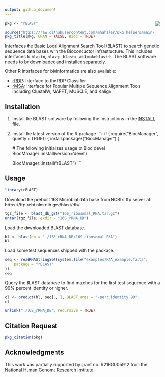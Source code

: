 ```yaml
---
output: github_document
---
```


<img src="https://bioconductor.org/images/logo/svg/Logo.svg" align="right" />

```r
pkg <- "rBLAST"

source("https://raw.githubusercontent.com/mhahsler/pkg_helpers/main/pkg_helpers.R")
pkg_title(pkg, CRAN = FALSE, Bioc = TRUE)
```

Interfaces the Basic Local Alignment Search Tool (BLAST) to search genetic sequence data bases with the Bioconductor infrastructure. This includes
interfaces to `blastn`, `blastp`, `blastx`, and `makeblastdb`.
The BLAST software needs to be downloaded and installed separately.

Other R interfaces for bioinformatics are also available:

* [rRDP](https://bioconductor.org/packages/rRDP): Interface to the RDP Classifier 
* [rMSA](https://mhahsler.r-universe.dev/rMSA): Interface for Popular Multiple 
    Sequence Alignment Tools including ClustalW, MAFFT, MUSCLE, and Kalign


## Installation

1. Install the BLAST software by following the instructions in the 
[INSTALL](https://github.com/mhahsler/rBLAST/blob/devel/INSTALL) file.

2. Install the latest version of the R package
    ```r
    if (!require("BiocManager", quietly = TRUE)) {
        install.packages("BiocManager")
    }
    
    # The following initializes usage of Bioc devel
    BiocManager::install(version='devel')
    
    BiocManager::install("rBLAST")
    ```

## Usage

```r
library(rBLAST)
```

Download the prebuilt 16S Microbial data base from NCBI's ftp server at:
https://ftp.ncbi.nlm.nih.gov/blast/db/

```r
tgz_file <- blast_db_get("16S_ribosomal_RNA.tar.gz")
untar(tgz_file, exdir = "16S_rRNA_DB")
```

Load the downloaded BLAST database.
```r
bl <- blast(db = "./16S_rRNA_DB/16S_ribosomal_RNA")
bl
```

Load some test sequences shipped with the package.

```r
seq <- readRNAStringSet(system.file("examples/RNA_example.fasta",
    package = "rBLAST"
))
seq
```

Query the BLAST database to find matches for the first test sequence
with a 99% percent identity or higher.

```r
cl <- predict(bl, seq[1, ], BLAST_args = "-perc_identity 99")
cl
```

```r
unlink("./16S_rRNA_DB", recursive = TRUE)
```

## Citation Request

```r
pkg_citation(pkg)
```

## Acknowledgments
This work was partially supported by grant no. R21HG005912 from the [National Human Genome Research Institute](https://www.genome.gov/).

